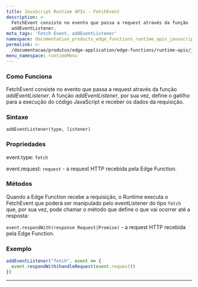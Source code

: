 ```yaml
---
title: JavaScript Runtime APIs - FetchEvent
description: >-
  FetchEvent consiste no evento que passa a request através da função
  addEventListener.
meta_tags: 'Fetch Event, addEventListener'
namespace: documentation_products_edge_functions_runtime_apis_javascript_fetch_event
permalink: >-
  /documentacao/produtos/edge-application/edge-functions/runtime-apis/javascript/fetch-event/
menu_namespace: runtimeMenu
---
```


### Como Funciona

FetchEvent consiste no evento que passa a request através da função *addEventListener*. A função *addEventListener*, por sua vez, define o gatilho para a execução do código JavaScript e receber os dados da requisição.

### Sintaxe

`addEventListener(type, listener)`

### Propriedades

event.type: `fetch`

event.request: `request`  - a request HTTP recebida pela Edge Function.

### Métodos

Quando a Edge Function recebe a requisição, o Runtime executa o FetchEvent que poderá ser manipulado pelo eventListener do tipo `fetch` que, por sua vez, pode chamar o método que define o que vai ocorrer até a resposta:

`event.respondWith(response Request|Promise)` - a request HTTP recebida pela Edge Function.

### Exemplo

```js
addEventListener("fetch", event => {
  event.respondWith(handleRequest(event.request))
})
```





---

